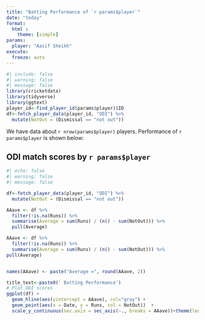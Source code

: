 ```yaml
---
title: "Batting Performance of `r params$player`"
date: "today"
format: 
  html :
    theme: [simple]
params:
  player: "Aasif Sheikh"
execute: 
  freeze: auto
---
```


```r
#| include: false
#| warning: false
#| message: false
library(cricketdata)
library(tidyverse)
library(ggtext)
player_id<-find_player_id(params$player)$ID
df<-fetch_player_data(player_id, "ODI") %>%
  mutate(NotOut = (Dismissal == "not out"))
```

We have data about `r nrow(params$player)` players. Performance of `r params$player` is shown below:

## ODI match scores by `r params$player`

```r
#| echo: false
#| warning: false
#| message: false

df<-fetch_player_data(player_id, "ODI") %>%
  mutate(NotOut = (Dismissal == "not out"))

AAave <- df %>%
  filter(!is.na(Runs)) %>%
  summarise(Average = sum(Runs) / (n() - sum(NotOut))) %>%
  pull(Average)

AAave <- df %>%
  filter(!is.na(Runs)) %>%
  summarise(Average = sum(Runs) / (n() - sum(NotOut))) %>%
pull(Average)


names(AAave) <- paste("Average =", round(AAave, 2))

title_text<-paste0(' Batting Performance')
# Plot ODI scores
ggplot(df) +
  geom_hline(aes(yintercept = AAave), col="gray") +
  geom_point(aes(x = Date, y = Runs, col = NotOut))  +
  scale_y_continuous(sec.axis = sec_axis(~., breaks = AAave))+theme(legend.position = "none") +labs(title=title_text)
```
